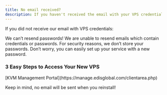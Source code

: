 ```yaml
---
title: No email received?
description: If you haven't received the email with your VPS credentials, there's no need to worry. Install it with fresh password and the OS of your choice. Instructions for installing Linux/Windows are provided.
---
```



If you did not receive our email with VPS credentials:

<Info> We can’t resend passwords!
We are unable to resend emails which contain credentials or passwords. For security reasons, we don’t store your passwords. Don’t worry, you can easily set up your service with a new password.</Info>

### 3 Easy Steps to Access Your New VPS

<Steps>
  <Step title="Log in to your">
    [KVM Management Portal](https://manage.edisglobal.com/clientarea.php)
  </Step>

  <Step title="Locate your VPS in the Services tab" />

  <Step title="Reinstall your VPS with a fresh OS and your own password">
    <CtaButton label="How to Install Linux or Windows" link="vps-management/reinstalling-your-vps_-choose-linux-or-windows" />
  </Step>
</Steps>

<Tip>Keep in mind, no email will be sent when you reinstall!</Tip>